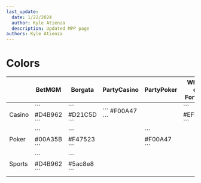 ```yaml
---
last_update:
  date: 1/22/2024
  author: Kyle Atienza
  description: Updated MPP page
authors: Kyle Atienza
---
```


# Colors

<table>
    <thead>
        <tr>
            <th className="w-[10%]"></th>
            <th className="w-[15%]">BetMGM</th>
            <th className="w-[15%]">Borgata</th>
            <th className="w-[15%]">PartyCasino</th>
            <th className="w-[15%]">PartyPoker</th>
            <th className="w-[15%]">Wheel of Fortune</th>
            <th className="w-[15%]">Shared PAT</th>
        </tr>
    </thead>
    <tbody>
        <tr>
            <td className="font-bold text-center">Casino</td>
            <td>
            ```
            #D4B962
            ```
            </td>
            <td>
            ```
            #D21C5D
            ```
            </td>
            <td>
            ```
            #F00A47
            ```
            </td>
            <td>
            </td>
            <td>
            ```
            #EFE700
            ```
            </td>
            <td>
            ```
            #474747
            ```
            </td>
        </tr>
        <tr>
            <td className="font-bold text-center">Poker</td>
            <td>
            ```
            #00A35B
            ```
            </td>
            <td>
            ```
            #F47523
            ```
            </td>
            <td>
            </td>
            <td>
            ```
            #F00A47
            ```
            </td>
            <td>
            </td>
            <td>
            </td>
        </tr>
        <tr>
            <td className="font-bold text-center">Sports</td>
            <td>
            ```
            #D4B962
            ```
            </td>
            <td>
            ```
            #5ac8e8
            ```
            </td>
            <td>
            </td>
            <td>
            </td>
            <td>
            </td>
            <td>
            </td>
        </tr>
    </tbody>
</table>
